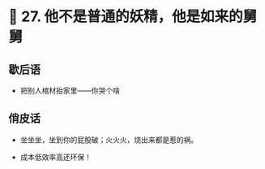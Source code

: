 # 🐒 27. 他不是普通的妖精，他是如来的舅舅

## 歇后语

- 把别人棺材抬家里——你哭个啥

## 俏皮话

- 坐坐坐，坐到你的屁股破；火火火，烧出来都是惹的祸。

- 成本低效率高还环保！
